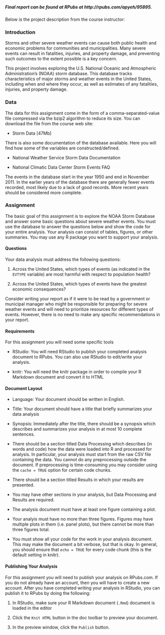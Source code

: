 ##### Final report can be found at RPubs at http://rpubs.com/apyeh/95895.

Below is the project description from the course instructor:

### Introduction

Storms and other severe weather events can cause both public health and economic problems for communities and municipalities. Many severe events can result in fatalities, injuries, and property damage, and preventing such outcomes to the extent possible is a key concern.

This project involves exploring the U.S. National Oceanic and Atmospheric Administration's (NOAA) storm database. This database tracks characteristics of major storms and weather events in the United States, including when and where they occur, as well as estimates of any fatalities, injuries, and property damage.

### Data

The data for this assignment come in the form of a comma-separated-value file compressed via the bzip2 algorithm to reduce its size. You can download the file from the course web site:

* Storm Data [47Mb]

There is also some documentation of the database available. Here you will find how some of the variables are constructed/defined.

* National Weather Service Storm Data Documentation

* National Climatic Data Center Storm Events FAQ

The events in the database start in the year 1950 and end in November 2011. In the earlier years of the database there are generally fewer events recorded, most likely due to a lack of good records. More recent years should be considered more complete.

### Assignment

The basic goal of this assignment is to explore the NOAA Storm Database and answer some basic questions about severe weather events. You must use the database to answer the questions below and show the code for your entire analysis. Your analysis can consist of tables, figures, or other summaries. You may use any R package you want to support your analysis.

#### Questions

Your data analysis must address the following questions:

1. Across the United States, which types of events (as indicated in the ```EVTYPE``` variable) are most harmful with respect to population health?

2. Across the United States, which types of events have the greatest economic consequences?

Consider writing your report as if it were to be read by a government or municipal manager who might be responsible for preparing for severe weather events and will need to prioritize resources for different types of events. However, there is no need to make any specific recommendations in your report.

#### Requirements

For this assignment you will need some specific tools

* RStudio: You will need RStudio to publish your completed analysis document to RPubs. You can also use RStudio to edit/write your analysis.

* knitr: You will need the knitr package in order to compile your R Markdown document and convert it to HTML

#### Document Layout

* Language: Your document should be written in English.

* Title: Your document should have a title that briefly summarizes your data analysis

* Synopsis: Immediately after the title, there should be a synopsis which describes and summarizes your analysis in at most 10 complete sentences.

* There should be a section titled Data Processing which describes (in words and code) how the data were loaded into R and processed for analysis. In particular, your analysis must start from the raw CSV file containing the data. You cannot do any preprocessing outside the document. If preprocessing is time-consuming you may consider using the ```cache = TRUE``` option for certain code chunks.

* There should be a section titled Results in which your results are presented.

* You may have other sections in your analysis, but Data Processing and Results are required.

* The analysis document must have at least one figure containing a plot.

* Your analyis must have no more than three figures. Figures may have multiple plots in them (i.e. panel plots), but there cannot be more than three figures total.

* You must show all your code for the work in your analysis document. This may make the document a bit verbose, but that is okay. In general, you should ensure that ```echo = TRUE``` for every code chunk (this is the default setting in knitr).

#### Publishing Your Analysis

For this assignment you will need to publish your analysis on RPubs.com. If you do not already have an account, then you will have to create a new account. After you have completed writing your analysis in RStudio, you can publish it to RPubs by doing the following:

1. In RStudio, make sure your R Markdown document (```.Rmd```) document is loaded in the editor

2. Click the ```Knit HTML``` button in the doc toolbar to preview your document.

3. In the preview window, click the ```Publish``` button.
